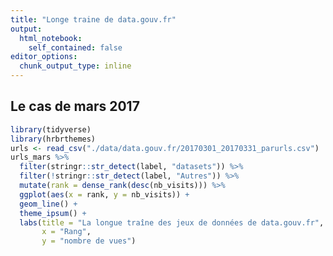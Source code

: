 ```yaml
---
title: "Longe traine de data.gouv.fr"
output: 
  html_notebook:
    self_contained: false
editor_options: 
  chunk_output_type: inline
---
```



## Le cas de mars 2017

```r
library(tidyverse)
library(hrbrthemes)
urls <- read_csv("./data/data.gouv.fr/20170301_20170331_parurls.csv")
urls_mars %>% 
  filter(stringr::str_detect(label, "datasets")) %>% 
  filter(!stringr::str_detect(label, "Autres")) %>% 
  mutate(rank = dense_rank(desc(nb_visits))) %>% 
  ggplot(aes(x = rank, y = nb_visits)) + 
  geom_line() +
  theme_ipsum() +
  labs(title = "La longue traîne des jeux de données de data.gouv.fr", 
       x = "Rang",
       y = "nombre de vues")

```

